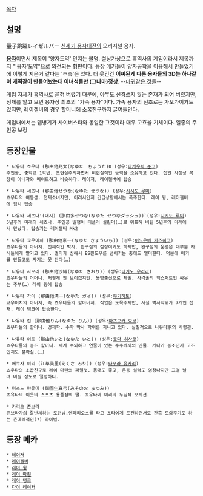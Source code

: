 [[목차]]

== 설명 ==
量子跳躍レイゼルバー
[[신세기 용자대전]]의 오리지널 용자.

'''[[용자]]'''이면서 제목이 '양자도약' 인지는 불명. 설상가상으로 흑역사의 게임이라서 제목까지 "'용자'도약"으로 와전되는 형편이다. 등장 메카들이 양자공학을 이용해서 만들었기에 이렇게 지은거 같다는 '추측'은 있다. 더 웃긴건 '''어찌된게 다른 용자들의 3D는 하나같이 개떡같이 만들어놨는대 이녀석들만 (그나마)정상'''. --[[The Angry Video Game Nerd|마귀같은 것들]]--

게임 자체가 [[흑역사]]로 묻혀 버렸기 때문에, 아무도 신경쓰지 않는 존재가 되어 버렸지만, 정체를 알고 보면 용자상 최초의 "가족 용자"이다. 가족 용자의 선조로는 가오가이가도 있지만, 레이젤버의 경우 할머니에 소꿉친구까지 끌여들인다.

게임내에서는 맵병기가 사이버스타와 동일한 그것이라 매우 고효율 기체이다. 일종의 주인공 보정

== 등장인물 ==
 * 나유타 쵸우타 (那由他兆太(なゆた　ちょうた)0 (성우:[[타케우치 준코]])
 주인공, 중학교 1학년, 초현실주의자면서 비현실적인 능력을 소유하고 있다. 집안 사정상 복장이 아니자와 메이토하고 비슷하다. 레이저, 레이젤버에 탑승

 * 나유타 세츠나 (那由他せつな(なゆた せつな)) (성우:[[시시도 루미]])
 쵸우타의 여동생. 천재소녀지만, 어려서인지 긴급상황에서는 폭주한다. 레이 윙, 레이젤버에 임시 탑승

 * 나유타 세츠나'(대시) (那由多せつな(なゆた せつなダッシュ))`(성우:[[시시도 루미]])
 5년후의 미래의 세츠나. 주인공 일행이 티플러 실린더(…)로 워프해 버린 5년후의 미래에서 만났다. 탑승기는 레이젤버 Mk2

 * 나유타 쿄우이치 (那由他京一(なゆた きょういち)) (성우:[[이노우에 카즈히코]])
 쵸우타들의 아버지. 천재적인 박사. 완구점의 점장이기도 하지만, 완구점의 운영은 대부분 자식들에게 맡기고 있다. 멀미가 심해서 ES윈도우를 넘어가는 중에도 멀미한다. 덕분에 메카를 만들고도 자기는 못 탄다(…)

 * 나유타 사오리 (那由他沙織(なゆた さおり)) (성우:[[타카노 우라라]])
 쵸우타들의 어머니. 저렇게 안 보이겠지만, 용병출신으로 체술, 사격술의 익스퍼트인 싸우는 주부(…) 레이 윙에 탑승

 * 나유타 가이 (那由他溝一(なゆた ガイ)) (성우:[[무기히토]])
 쿄우이치의 아버지, 즉 쵸우타들의 할아버지. 직업은 도목수지만, 사실 박사학위가 7개인 천재. 레이 탱크에 탑승한다.

 * 나유타 린 (那由他りん(なゆた りん)) (성우:[[마츠오카 요코]])
 쵸우타들의 할머니. 경제학. 수학 박사 학위를 지니고 있다. 실질적으로 나유타家의 사령관.

 * 나유타 이토 (那由他いと(なゆた いと)) (성우:[[쿄다 히사코]])
 쵸우타들의 증조 할머니. 세계 수뇌하고 연줄이 있는 수수께끼의 인물. 게다가 증조인지 고조인지도 불확실.(…)

 * 에쿠사 미리 (江草美里(えくさ みり)) (성우:[[타무라 유카리]])
 쵸우타의 소꿉친구로 레이 마린의 파일럿. 몸매도 좋고, 운동 실력도 엄청나지만 그걸 날려 버릴 정도로 덜렁하다.

 * 미소노 마유미 (御園生真弓(みそのお まゆみ))
 쵸유타의 이웃의 스포츠 용품점의 딸. 쵸우타와 미리의 누님적 포지션. 

 * 카리오 존브라
 존브라가의 잘난체하는 도련님.엔페리오스를 타고 쵸타에게 도전하면서도 간혹 도와주기도 하는 츤데레적인(?) 라이벌.

== 등장 메카 ==
 * [[레이저]]
 * [[레이젤버]]
 * [[레이 윙]]
 * [[레이 마린]]
 * [[레이 탱크]]
 * [[다이 레이저]]
